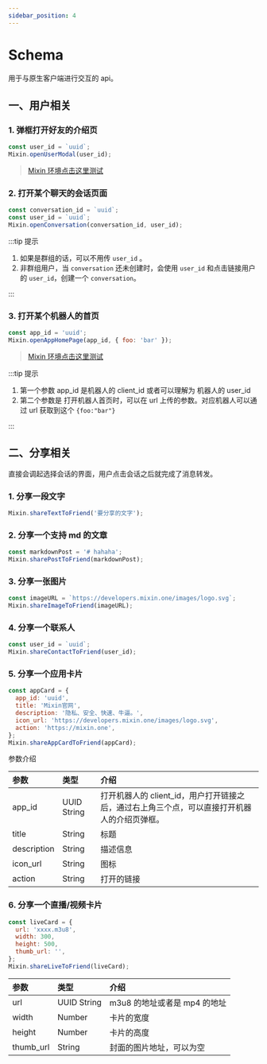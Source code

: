 ```yaml
---
sidebar_position: 4
---
```


# Schema

用于与原生客户端进行交互的 api。

## 一、用户相关

### 1. 弹框打开好友的介绍页

```js
const user_id = `uuid`;
Mixin.openUserModal(user_id);
```

> [Mixin 环境点击这里测试](mixin://users/e8e8cd79-cd40-4796-8c54-3a13cfe50115)

### 2. 打开某个聊天的会话页面

```js
const conversation_id = `uuid`;
const user_id = `uuid`;
Mixin.openConversation(conversation_id, user_id);
```

:::tip 提示

1. 如果是群组的话，可以不用传 `user_id` 。
2. 非群组用户，当 `conversation` 还未创建时，会使用 `user_id` 和点击链接用户的 `user_id`，创建一个 `conversation`。

:::

### 3. 打开某个机器人的首页

```js
const app_id = 'uuid';
Mixin.openAppHomePage(app_id, { foo: 'bar' });
```

> [Mixin 环境点击这里测试](mixin://apps/d3b01d37-6ce0-4c3d-8586-0705413778e4?action=open)

:::tip 提示

1. 第一个参数 app_id 是机器人的 client_id 或者可以理解为 机器人的 user_id
2. 第二个参数是 打开机器人首页时，可以在 url 上传的参数。对应机器人可以通过 url 获取到这个 `{foo:"bar"}`

:::

## 二、分享相关

直接会调起选择会话的界面，用户点击会话之后就完成了消息转发。

### 1. 分享一段文字

```js
Mixin.shareTextToFriend('要分享的文字');
```

### 2. 分享一个支持 md 的文章

```js
const markdownPost = '# hahaha';
Mixin.sharePostToFriend(markdownPost);
```

### 3. 分享一张图片

```js
const imageURL = `https://developers.mixin.one/images/logo.svg`;
Mixin.shareImageToFriend(imageURL);
```

### 4. 分享一个联系人

```js
const user_id = `uuid`;
Mixin.shareContactToFriend(user_id);
```

### 5. 分享一个应用卡片

```js
const appCard = {
  app_id: 'uuid',
  title: 'Mixin官网',
  description: '隐私、安全、快速、牛逼。',
  icon_url: 'https://developers.mixin.one/images/logo.svg',
  action: 'https://mixin.one',
};
Mixin.shareAppCardToFriend(appCard);
```

参数介绍

| 参数        | 类型        | 介绍                                                                                         |
| :---------- | :---------- | :------------------------------------------------------------------------------------------- |
| app_id      | UUID String | 打开机器人的 client_id，用户打开链接之后，通过右上角三个点，可以直接打开机器人的介绍页弹框。 |
| title       | String      | 标题                                                                                         |
| description | String      | 描述信息                                                                                     |
| icon_url    | String      | 图标                                                                                         |
| action      | String      | 打开的链接                                                                                   |

### 6. 分享一个直播/视频卡片

```js
const liveCard = {
  url: 'xxxx.m3u8',
  width: 300,
  height: 500,
  thumb_url: '',
};
Mixin.shareLiveToFriend(liveCard);
```

| 参数      | 类型        | 介绍                         |
| :-------- | :---------- | :--------------------------- |
| url       | UUID String | m3u8 的地址或者是 mp4 的地址 |
| width     | Number      | 卡片的宽度                   |
| height    | Number      | 卡片的高度                   |
| thumb_url | String      | 封面的图片地址，可以为空     |
